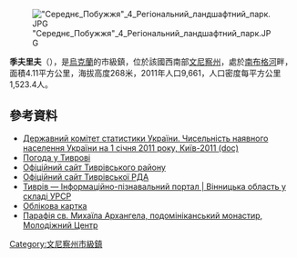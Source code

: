 {{No footnotes|time=2015-09-16T13:17:22+00:00}}
[[Image:"Середнє_Побужжя"_4_Регіональний_ландшафтний_парк.JPG|right]]
<!-- 檔案不存在 [[Image:Palace_Yaroshinskiy.jpg|right]] -->

{{coord|49|0|43|N|28|30|14|E|scale:30000|display=title}}

'''季夫里夫'''（{{lang-uk|Тиврів}}），是[[烏克蘭|烏克蘭]]的市級鎮，位於該國西南部[[文尼察州|文尼察州]]，處於[[南布格河|南布格河]]畔，面積4.11平方公里，海拔高度268米，2011年人口9,661，人口密度每平方公里1,523.4人。

==參考資料==
*[https://web.archive.org/web/20121010205321/http://stat6.stat.lviv.ua/PXWEB2007/ukr/publ/2011/chnas.zip Державний комітет статистики України. Чисельність наявного населення України на 1 січня 2011 року, Київ-2011 (doc)]
* [http://www.gismeteo.ua/ua/weather-tyvriv-13116/ Погода у Тиврові]{{Wayback|url=http://www.gismeteo.ua/ua/weather-tyvriv-13116/ |date=20150507153632 }}
* [https://web.archive.org/web/20130616210826/http://tivrovrada.org.ua/ Офіційний сайт Тиврівського району]
* [https://web.archive.org/web/20130613064716/http://rda.tivrovrada.org.ua/ Офіційний сайт Тиврівської РДА]
* [http://imsu-vinnycja.com/mista-i-sela-vinnyckoi-oblasti/tyvrivskyj-rajon/tyvriv.html Тиврів — Інформаційно-пізнавальний портал | Вінницька область у складі УРСР]{{Wayback|url=http://imsu-vinnycja.com/mista-i-sela-vinnyckoi-oblasti/tyvrivskyj-rajon/tyvriv.html |date=20151121220410 }}
* [http://gska2.rada.gov.ua/pls/z7502/A005?rdat1=22.06.2008&rf7571=2921 Облікова картка]{{dead link|date=2017年12月 |bot=InternetArchiveBot |fix-attempted=yes }}
* [http://tyvriv.omi.org.ua Парафія св. Михаїла Архангела, подомініканський монастир, Молодіжний Центр]{{Wayback|url=http://tyvriv.omi.org.ua/ |date=20200209012426 }}

{{DEFAULTSORT:Тиврів}}
[[Category:文尼察州市級鎮|Category:文尼察州市級鎮]]


{{Vinnytsia-geo-stub}}